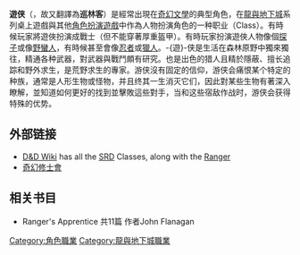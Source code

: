 '''遊侠'''（{{lang-en|Ranger}}，故又翻譯為'''巡林客'''）是經常出現在[[奇幻文學|奇幻文學]]的典型角色，在[[龍與地下城|龍與地下城]]系列桌上遊戲與其他[[角色扮演遊戲|角色扮演遊戲]]中作為人物扮演角色的一种职业（Class）。有時候玩家將遊俠扮演成戰士（但不能穿著厚重盔甲）。有時玩家扮演遊俠人物像個[[探子|探子]]或像[[野蠻人|野蠻人]]，有時候甚至會像[[忍者|忍者]]或[[獵人|獵人]]。-{遊}-侠是生活在森林原野中獨來獨往，精通各种武器，對武器與戰鬥頗有研究。也是出色的猎人且精於隱蔽、擅长追踪和野外求生，是荒野求生的專家。游侠沒有固定的信仰，游侠会痛恨某个特定的种族，通常是人形生物或怪物，并且终其一生消灭它们，因此對某些生物有著深入瞭解，並知道如何更好的找到並擊敗這些對手，当和这些宿敌作战时，游侠会获得特殊的优势。

==外部链接==
* [http://www.dandwiki.com/wiki/Main_Page D&D Wiki] {{Wayback|url=http://www.dandwiki.com/wiki/Main_Page |date=20210414030829 }} has all the [[System_Reference_Document|SRD]] Classes, along with the [http://www.dandwiki.com/wiki/Ranger_%28SRD_Class%29 Ranger] {{Wayback|url=http://www.dandwiki.com/wiki/Ranger_%28SRD_Class%29 |date=20180106084339 }}
* [http://www.tdsgame.org/TRPG/intro02.htm 奇幻修士會] {{Wayback|url=http://www.tdsgame.org/TRPG/intro02.htm |date=20160304131041 }}

==相关书目==
*Ranger's Apprentice 共11篇 作者John Flanagan

[[Category:角色職業|Category:角色職業]]
[[Category:龍與地下城職業|Category:龍與地下城職業]]